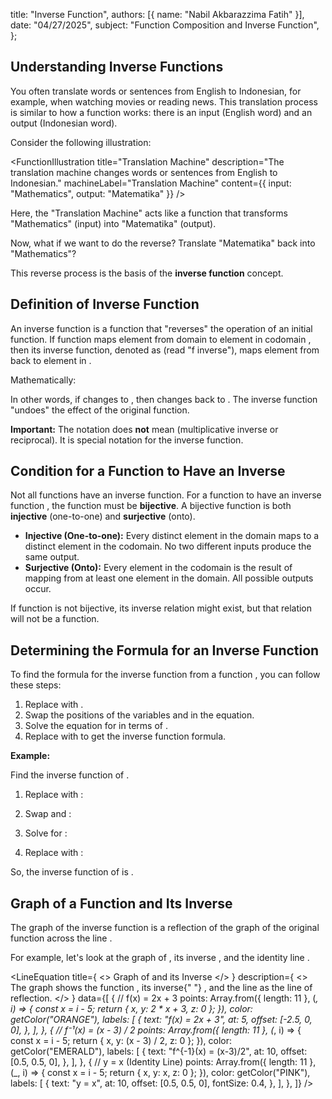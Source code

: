 
  title: "Inverse Function",
  authors: [{ name: "Nabil Akbarazzima Fatih" }],
  date: "04/27/2025",
  subject: "Function Composition and Inverse Function",
};

## Understanding Inverse Functions

You often translate words or sentences from English to Indonesian, for example, when watching movies or reading news. This translation process is similar to how a function works: there is an input (English word) and an output (Indonesian word).

Consider the following illustration:

<FunctionIllustration
  title="Translation Machine"
  description="The translation machine changes words or sentences from English to Indonesian."
  machineLabel="Translation Machine"
  content={{ input: "Mathematics", output: "Matematika" }}
/>

Here, the "Translation Machine" acts like a function that transforms "Mathematics" (input) into "Matematika" (output).

Now, what if we want to do the reverse? Translate "Matematika" back into "Mathematics"?

This reverse process is the basis of the **inverse function** concept.

## Definition of Inverse Function

An inverse function is a function that "reverses" the operation of an initial function. If function <InlineMath math="f" /> maps element <InlineMath math="x" /> from domain <InlineMath math="A" /> to element <InlineMath math="y" /> in codomain <InlineMath math="B" />, then its inverse function, denoted as <InlineMath math="f^{-1}" /> (read "f inverse"), maps element <InlineMath math="y" /> from <InlineMath math="B" /> back to element <InlineMath math="x" /> in <InlineMath math="A" />.

Mathematically:

<BlockMath math="y = f(x) \iff x = f^{-1}(y)" />

In other words, if <InlineMath math="f" /> changes <InlineMath math="x" /> to <InlineMath math="y" />, then <InlineMath math="f^{-1}" /> changes <InlineMath math="y" /> back to <InlineMath math="x" />. The inverse function "undoes" the effect of the original function.

**Important:** The notation <InlineMath math="f^{-1}(x)" /> does **not** mean <InlineMath math="\frac{1}{f(x)}" /> (multiplicative inverse or reciprocal). It is special notation for the inverse function.

## Condition for a Function to Have an Inverse

Not all functions have an inverse function. For a function <InlineMath math="f" /> to have an inverse function <InlineMath math="f^{-1}" />, the function <InlineMath math="f" /> must be **bijective**. A bijective function is both **injective** (one-to-one) and **surjective** (onto).

- **Injective (One-to-one):** Every distinct element in the domain maps to a distinct element in the codomain. No two different inputs produce the same output.
- **Surjective (Onto):** Every element in the codomain is the result of mapping from at least one element in the domain. All possible outputs occur.

If function <InlineMath math="f" /> is not bijective, its inverse relation might exist, but that relation will not be a function.

## Determining the Formula for an Inverse Function

To find the formula for the inverse function <InlineMath math="f^{-1}(x)" /> from a function <InlineMath math="f(x)" />, you can follow these steps:

1.  Replace <InlineMath math="f(x)" /> with <InlineMath math="y" />.
2.  Swap the positions of the variables <InlineMath math="x" /> and <InlineMath math="y" /> in the equation.
3.  Solve the equation for <InlineMath math="y" /> in terms of <InlineMath math="x" />.
4.  Replace <InlineMath math="y" /> with <InlineMath math="f^{-1}(x)" /> to get the inverse function formula.

**Example:**

Find the inverse function of <InlineMath math="f(x) = 2x + 3" />.

1.  Replace <InlineMath math="f(x)" /> with <InlineMath math="y" />:

    <BlockMath math="y = 2x + 3" />

2.  Swap <InlineMath math="x" /> and <InlineMath math="y" />:

    <BlockMath math="x = 2y + 3" />

3.  Solve for <InlineMath math="y" />:

    <div className="flex flex-col gap-4">
      <BlockMath math="x - 3 = 2y" />
      <BlockMath math="\frac{x - 3}{2} = y" />
    </div>

4.  Replace <InlineMath math="y" /> with <InlineMath math="f^{-1}(x)" />:

    <BlockMath math="f^{-1}(x) = \frac{x - 3}{2}" />

So, the inverse function of <InlineMath math="f(x) = 2x + 3" /> is <InlineMath math="f^{-1}(x) = \frac{x - 3}{2}" />.

## Graph of a Function and Its Inverse

The graph of the inverse function <InlineMath math="f^{-1}(x)" /> is a reflection of the graph of the original function <InlineMath math="f(x)" /> across the line <InlineMath math="y = x" />.

For example, let's look at the graph of <InlineMath math="f(x) = 2x + 3" />, its inverse <InlineMath math="f^{-1}(x) = \frac{x - 3}{2}" />, and the identity line <InlineMath math="y=x" />.

<LineEquation
  title={
    <>
      Graph of <InlineMath math="f(x)" /> and its Inverse
    </>
  }
  description={
    <>
      The graph shows the function <InlineMath math="f(x)" />, its inverse{" "}
      <InlineMath math="f^{-1}(x)" />, and the line <InlineMath math="y=x" /> as
      the line of reflection.
    </>
  }
  data={[
    {
      // f(x) = 2x + 3
      points: Array.from({ length: 11 }, (_, i) => {
        const x = i - 5;
        return { x, y: 2 * x + 3, z: 0 };
      }),
      color: getColor("ORANGE"),
      labels: [
        {
          text: "f(x) = 2x + 3",
          at: 5,
          offset: [-2.5, 0, 0],
        },
      ],
    },
    {
      // f⁻¹(x) = (x - 3) / 2
      points: Array.from({ length: 11 }, (_, i) => {
        const x = i - 5;
        return { x, y: (x - 3) / 2, z: 0 };
      }),
      color: getColor("EMERALD"),
      labels: [
        {
          text: "f^{-1}(x) = (x-3)/2",
          at: 10,
          offset: [0.5, 0.5, 0],
        },
      ],
    },
    {
      // y = x (Identity Line)
      points: Array.from({ length: 11 }, (_, i) => {
        const x = i - 5;
        return { x, y: x, z: 0 };
      }),
      color: getColor("PINK"),
      labels: [
        {
          text: "y = x",
          at: 10,
          offset: [0.5, 0.5, 0],
          fontSize: 0.4,
        },
      ],
    },
  ]}
/>
